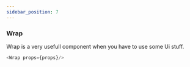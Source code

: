 ```yaml
---
sidebar_position: 7
---
```


### Wrap 
Wrap is a very usefull component when you have to use some Ui stuff.


```js title="sidebars.js"
<Wrap props={props}/>
```
